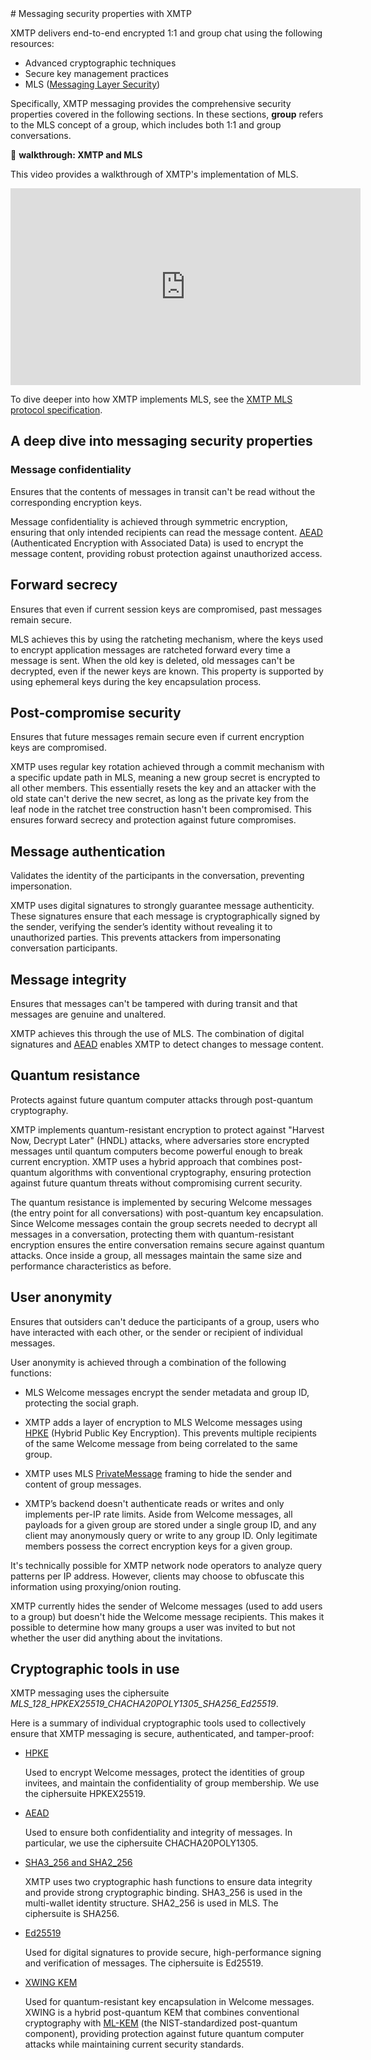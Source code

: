 
<AutoBreadcrumb />
# Messaging security properties with XMTP 

XMTP delivers end-to-end encrypted 1:1 and group chat using the following resources:

- Advanced cryptographic techniques
- Secure key management practices
- MLS ([Messaging Layer Security](https://www.rfc-editor.org/rfc/rfc9420.html))

Specifically, XMTP messaging provides the comprehensive security properties covered in the following sections. In these sections, **group** refers to the MLS concept of a group, which includes both 1:1 and group conversations.

🎥 **walkthrough: XMTP and MLS**

This video provides a walkthrough of XMTP's implementation of MLS.

<iframe width="560" height="315" src="https://www.youtube.com/embed/g6I9qXOkDMo?si=o5pD2xwa_yynoP5s" title="YouTube video player" frameBorder="0" allow="accelerometer; autoplay; clipboard-write; encrypted-media; gyroscope; picture-in-picture; web-share" referrerPolicy="strict-origin-when-cross-origin" allowFullScreen></iframe>

To dive deeper into how XMTP implements MLS, see the [XMTP MLS protocol specification](https://github.com/xmtp/libxmtp/tree/main/xmtp_mls).

## A deep dive into messaging security properties

### Message confidentiality

Ensures that the contents of messages in transit can't be read without the corresponding encryption keys.

Message confidentiality is achieved through symmetric encryption, ensuring that only intended recipients can read the message content. [AEAD](#cryptographic-tools-in-use) (Authenticated Encryption with Associated Data) is used to encrypt the message content, providing robust protection against unauthorized access.

## Forward secrecy

Ensures that even if current session keys are compromised, past messages remain secure. 

MLS achieves this by using the ratcheting mechanism, where the keys used to encrypt application messages are ratcheted forward every time a message is sent. When the old key is deleted, old messages can't be decrypted, even if the newer keys are known. This property is supported by using ephemeral keys during the key encapsulation process.

## Post-compromise security

Ensures that future messages remain secure even if current encryption keys are compromised.

XMTP uses regular key rotation achieved through a commit mechanism with a specific update path in MLS, meaning a new group secret is encrypted to all other members. This essentially resets the key and an attacker with the old state can't derive the new secret, as long as the private key from the leaf node in the ratchet tree construction hasn't been compromised. This ensures forward secrecy and protection against future compromises.

## Message authentication

Validates the identity of the participants in the conversation, preventing impersonation.

XMTP uses digital signatures to strongly guarantee message authenticity. These signatures ensure that each message is cryptographically signed by the sender, verifying the sender’s identity without revealing it to unauthorized parties. This prevents attackers from impersonating conversation participants.

## Message integrity

Ensures that messages can't be tampered with during transit and that messages are genuine and unaltered. 

XMTP achieves this through the use of MLS. The combination of digital signatures and [AEAD](#cryptographic-tools-in-use) enables XMTP to detect changes to message content.

## Quantum resistance

Protects against future quantum computer attacks through post-quantum cryptography.

XMTP implements quantum-resistant encryption to protect against "Harvest Now, Decrypt Later" (HNDL) attacks, where adversaries store encrypted messages until quantum computers become powerful enough to break current encryption. XMTP uses a hybrid approach that combines post-quantum algorithms with conventional cryptography, ensuring protection against future quantum threats without compromising current security.

The quantum resistance is implemented by securing Welcome messages (the entry point for all conversations) with post-quantum key encapsulation. Since Welcome messages contain the group secrets needed to decrypt all messages in a conversation, protecting them with quantum-resistant encryption ensures the entire conversation remains secure against quantum attacks. Once inside a group, all messages maintain the same size and performance characteristics as before.

## User anonymity

Ensures that outsiders can't deduce the participants of a group, users who have interacted with each other, or the sender or recipient of individual messages.

User anonymity is achieved through a combination of the following functions:

- MLS Welcome messages encrypt the sender metadata and group ID, protecting the social graph.

- XMTP adds a layer of encryption to MLS Welcome messages using [HPKE](#cryptographic-tools-in-use) (Hybrid Public Key Encryption). This prevents multiple recipients of the same Welcome message from being correlated to the same group.

- XMTP uses MLS [PrivateMessage](https://www.rfc-editor.org/rfc/rfc9420.html#name-confidentiality-of-sender-d) framing to hide the sender and content of group messages.

- XMTP’s backend doesn't authenticate reads or writes and only implements per-IP rate limits. Aside from Welcome messages, all payloads for a given group are stored under a single group ID, and any client may anonymously query or write to any group ID. Only legitimate members possess the correct encryption keys for a given group.

It's technically possible for XMTP network node operators to analyze query patterns per IP address. However, clients may choose to obfuscate this information using proxying/onion routing.

XMTP currently hides the sender of Welcome messages (used to add users to a group) but doesn't hide the Welcome message recipients. This makes it possible to determine how many groups a user was invited to but not whether the user did anything about the invitations.

## Cryptographic tools in use

XMTP messaging uses the ciphersuite _MLS_128_HPKEX25519_CHACHA20POLY1305_SHA256_Ed25519_.

Here is a summary of individual cryptographic tools used to collectively ensure that XMTP messaging is secure, authenticated, and tamper-proof:

- [HPKE](https://www.rfc-editor.org/rfc/rfc9180.html)

    Used to encrypt Welcome messages, protect the identities of group invitees, and maintain the confidentiality of group membership. We use the ciphersuite HPKEX25519.

- [AEAD](https://developers.google.com/tink/aead)

    Used to ensure both confidentiality and integrity of messages. In particular, we use the ciphersuite CHACHA20POLY1305.

- [SHA3_256 and SHA2_256](http://nvlpubs.nist.gov/nistpubs/FIPS/NIST.FIPS.180-4.pdf)

    XMTP uses two cryptographic hash functions to ensure data integrity and provide strong cryptographic binding. SHA3_256 is used in the multi-wallet identity structure. SHA2_256 is used in MLS. The ciphersuite is SHA256.

- [Ed25519](https://ed25519.cr.yp.to/ed25519-20110926.pdf)

    Used for digital signatures to provide secure, high-performance signing and verification of messages. The ciphersuite is Ed25519.

- [XWING KEM](https://github.com/cryspen/xwing)

    Used for quantum-resistant key encapsulation in Welcome messages. XWING is a hybrid post-quantum KEM that combines conventional cryptography with [ML-KEM](https://csrc.nist.gov/pubs/fips/203/final) (the NIST-standardized post-quantum component), providing protection against future quantum computer attacks while maintaining current security standards.
